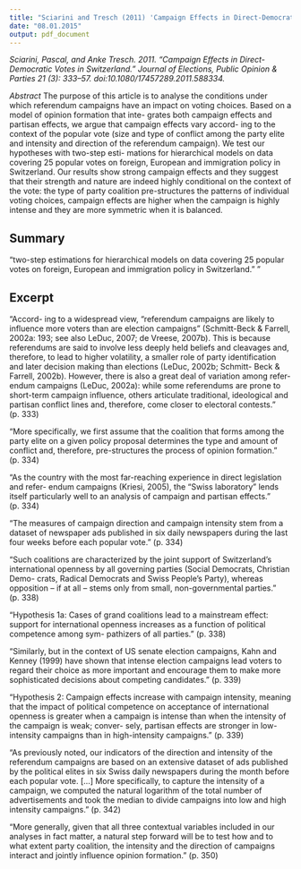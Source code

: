```yaml
---
title: "Sciarini and Tresch (2011) 'Campaign Effects in Direct-Democratic Votes in Switzerland.'"
date: "08.01.2015"
output: pdf_document
---
```


*Sciarini, Pascal, and Anke Tresch. 2011. “Campaign Effects in Direct-Democratic Votes in Switzerland.” Journal of Elections, Public Opinion & Parties 21 (3): 333–57. doi:10.1080/17457289.2011.588334.*

*Abstract*
The purpose of this article is to analyse the conditions under which referendum
campaigns have an impact on voting choices. Based on a model of opinion formation that inte-
grates both campaign effects and partisan effects, we argue that campaign effects vary accord-
ing to the context of the popular vote (size and type of conflict among the party elite and
intensity and direction of the referendum campaign). We test our hypotheses with two-step esti-
mations for hierarchical models on data covering 25 popular votes on foreign, European and
immigration policy in Switzerland. Our results show strong campaign effects and they suggest
that their strength and nature are indeed highly conditional on the context of the vote: the type
of party coalition pre-structures the patterns of individual voting choices, campaign effects are
higher when the campaign is highly intense and they are more symmetric when it is balanced.

## Summary
"two-step estimations for hierarchical models on data covering 25 popular votes on foreign, European and immigration policy in Switzerland." "

## Excerpt

"Accord-
ing to a widespread view, “referendum campaigns are likely to influence more voters
than are election campaigns” (Schmitt-Beck & Farrell, 2002a: 193; see also LeDuc,
2007; de Vreese, 2007b). This is because referendums are said to involve less deeply
held beliefs and cleavages and, therefore, to lead to higher volatility, a smaller role of
party identification and later decision making than elections (LeDuc, 2002b; Schmitt-
Beck & Farrell, 2002b). However, there is also a great deal of variation among refer-
endum campaigns (LeDuc, 2002a): while some referendums are prone to short-term
campaign influence, others articulate traditional, ideological and partisan conflict
lines and, therefore, come closer to electoral contests." (p. 333)

"More specifically, we first
assume that the coalition that forms among the party elite on a given policy proposal
determines the type and amount of conflict and, therefore, pre-structures the process of
opinion formation." (p. 334)

"As the country with the most far-reaching experience in direct legislation and refer-
endum campaigns (Kriesi, 2005), the “Swiss laboratory” lends itself particularly well
to an analysis of campaign and partisan effects." (p. 334)

"The measures of campaign direction and campaign intensity stem from a dataset of newspaper ads published in six daily newspapers during the last four weeks before each popular vote." (p. 334)

"Such coalitions are characterized by the joint support of Switzerland’s
international openness by all governing parties (Social Democrats, Christian Demo-
crats, Radical Democrats and Swiss People’s Party), whereas opposition – if at all – stems only from small, non-governmental parties." (p. 338)

"Hypothesis 1a: Cases of grand coalitions lead to a mainstream effect: support for
international openness increases as a function of political competence among sym-
pathizers of all parties." (p. 338)

"Similarly, but in the context of US
senate election campaigns, Kahn and Kenney (1999) have shown that intense election
campaigns lead voters to regard their choice as more important and encourage them to
make more sophisticated decisions about competing candidates." (p. 339)

"Hypothesis 2: Campaign effects increase with campaign intensity, meaning that the
impact of political competence on acceptance of international openness is greater
when a campaign is intense than when the intensity of the campaign is weak; conver-
sely, partisan effects are stronger in low-intensity campaigns than in high-intensity
campaigns." (p. 339)

"As previously noted, our indicators of the direction and intensity of the referendum
campaigns are based on an extensive dataset of ads published by the political elites in
six Swiss daily newspapers during the month before each popular vote. [...] More specifically, to capture the intensity of a
campaign, we computed the natural logarithm of the total number of advertisements
and took the median to divide campaigns into low and high intensity campaigns." (p. 342)

"More generally, given that all three contextual variables included in our analyses in
fact matter, a natural step forward will be to test how and to what extent party
coalition, the intensity and the direction of campaigns interact and jointly influence
opinion formation." (p. 350)

